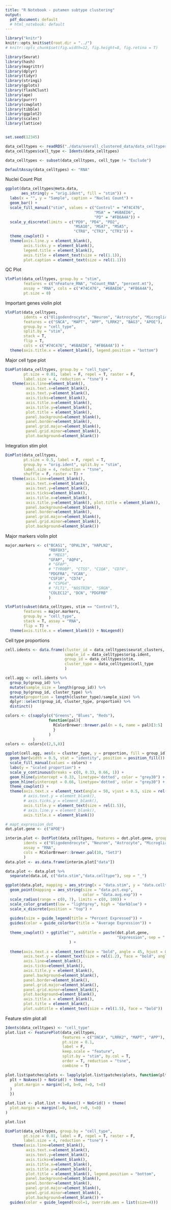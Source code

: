 ```yaml
---
title: "R Notebook - putamen subtype clustering"
output:
  pdf_document: default
  # html_notebook: default
---
```


```r
library("knitr")
knitr::opts_knit$set(root.dir = "../")
# knitr::opts_chunk$set(fig.width=12, fig.height=8, fig.retina = T)
```

```r
library(Seurat)
library(hash)
library(magrittr)
library(dplyr)
library(tidyr)
library(stringi)
library(gplots)
library(flashClust)
library(ape)
library(purrr)
library(cowplot)
library(tibble)
library(ggplot2)
library(scales)
library(lattice)


set.seed(12345)
```


```r
data_celltypes <- readRDS("./data/overall_clustered_data/data_celltypes_annotated.rds")
data_celltypes$cell_type <- Idents(data_celltypes)

data_celltypes <- subset(data_celltypes, cell_type != "Exclude")

DefaultAssay(data_celltypes) <- "RNA"
```


Nuclei Count Plot
```r
ggplot(data_celltypes@meta.data,
       aes_string(y = "orig.ident", fill = "stim")) +
  labs(x = "", y = "Sample", caption = "Nuclei Count") +
  geom_bar() +
  scale_fill_manual("stim", values = c("Control" = "#74C476",
                                       "MSA" = "#6BAED6",
                                       "PD" = "#FB6A4A")) +
  scale_y_discrete(limits = c("PD9", "PD4", "PD2",
                              "MSA10", "MSA7", "MSA5",
                              "CTR8", "CTR3", "CTR1")) +
  theme_cowplot() +
  theme(axis.line.y = element_blank(),
        axis.ticks.y = element_blank(),
        legend.title = element_blank(),
        axis.title = element_text(size = rel(1.1)),
        plot.caption = element_text(size = rel(1.1)))

```

QC Plot
```r
VlnPlot(data_celltypes, group.by = "stim",
        features = c("nFeature_RNA", "nCount_RNA", "percent.mt"),
        assay = "RNA", cols = c("#74C476", "#6BAED6", "#FB6A4A"),
        pt.size = 0)
```

Important genes violin plot
```r
VlnPlot(data_celltypes,
        idents = c("Oligodendrocyte", "Neuron", "Astrocyte", "Microglia", "OPC"),
        features = c("SNCA", "MAPT", "APP", "LRRK2", "BAG3", "APOE"),
        group.by = "cell_type",
        split.by = "stim",
        stack = T,
        flip = T,
        cols = c("#74C476", "#6BAED6", "#FB6A4A")) +
  theme(axis.title.x = element_blank(), legend.position = "bottom")
```

Major cell type plot
```r
DimPlot(data_celltypes, group.by = "cell_type",
        pt.size = 0.01, label = F, repel = T, raster = F,
        label.size = 4, reduction = "tsne") +
   theme(axis.line=element_blank(),
         axis.text.x=element_blank(),
         axis.text.y=element_blank(),
         axis.ticks=element_blank(),
         axis.title.x=element_blank(),
         axis.title.y=element_blank(),
         plot.title = element_blank(),
         panel.background=element_blank(),
         panel.border=element_blank(),
         panel.grid.major=element_blank(),
         panel.grid.minor=element_blank(),
         plot.background=element_blank())
```

Integration stim plot
```r
DimPlot(data_celltypes,
        pt.size = 0.5, label = F, repel = T,
        group.by = "orig.ident", split.by = "stim",
        label.size = 4, reduction = "tsne",
        shuffle = F, raster = T) +
   theme(axis.line=element_blank(),
         axis.text.x=element_blank(),
         axis.text.y=element_blank(),
         axis.ticks=element_blank(),
         axis.title.x=element_blank(),
         axis.title.y=element_blank(), plot.title = element_blank(),
         panel.background=element_blank(),
         panel.border=element_blank(),
         panel.grid.major=element_blank(),
         panel.grid.minor=element_blank(),
         plot.background=element_blank())
```

Major markers violin plot
```r
major.markers <- c("BCAS1", "OPALIN", "HAPLN2",
                   "RBFOX3",
                   # "MEG3",
                   "GFAP", "AQP4",
                   # "GFAP",
                   # "TYROBP", "CTSS", "C1QA", "CD74",
                   "PDGFRA", "VCAN",
                   "CSF1R", "CD74",
                   # "CSPG4",
                   # "FLT1", "NOSTRIN", "SRGN",
                   "COLEC12", "DCN", "PDGFRB"
                   )

VlnPlot(subset(data_celltypes, stim == "Control"),
        features = major.markers,
        group.by = "cell_type",
        stack = T, assay = "RNA",
        flip = T) +
  theme(axis.title.x = element_blank()) + NoLegend()
```

Cell type proportions
```r
cell.idents <- data.frame(cluster_id = data_celltypes$seurat_clusters,
                          sample_id = data_celltypes$orig.ident,
                          group_id = data_celltypes$stim,
                          cluster_type = data_celltypes$cell_type
                          )

cell.agg <- cell.idents %>%
  group_by(group_id) %>%
  mutate(sample_size = length(group_id)) %>%
  group_by(group_id, cluster_type) %>%
  mutate(proportion = length(cluster_type)/sample_size) %>%
  dplyr::select(group_id, cluster_type, proportion) %>%
  distinct()

colors <- c(sapply(c("Greens", "Blues", "Reds"),
                   function(pal){
                     RColorBrewer::brewer.pal(n = 6, name = pal)[3:5]
                     }
                   )
            )
colors <- colors[c(2,5,8)]

ggplot(cell.agg, aes(x = cluster_type, y = proportion, fill = group_id)) +
  geom_bar(width = 0.5, stat = "identity", position = position_fill()) +
  scale_fill_manual(values = colors) +
  labs(y = "scaled proportion") +
  scale_y_continuous(breaks = c(0, 0.33, 0.66, 1)) +
  geom_hline(yintercept = 0.33, linetype='dotted', color = "grey30") +
  geom_hline(yintercept = 0.66, linetype='dotted', color = "grey30") +
  theme_cowplot() +
  theme(axis.text.x = element_text(angle = 50, vjust = 0.5, size = rel(1.5)),
        # axis.text.y = element_blank(),
        # axis.ticks.y = element_blank(),
        axis.title.y = element_text(size = rel(1.5)),
        # axis.line.y = element_blank(),
        axis.title.x = element_blank())

```

```r
# mapt_expression_dot
dot.plot.gene <- c("APOE")

interim.plot <- DotPlot(data_celltypes, features = dot.plot.gene, group.by = "stim", split.by = "cell_type",
        idents = c("Oligodendrocyte", "Neuron", "Astrocyte", "Microglia", "OPC"),
        assay = "RNA",
        cols = RColorBrewer::brewer.pal(10, "Set3")
        )
data.plot <- as.data.frame(interim.plot["data"])

data.plot <- data.plot %>%
  separate(data.id, c("data.stim","data.celltype"), sep = "_")

ggplot(data.plot, mapping = aes_string(x = "data.stim", y = "data.celltype")) +
  geom_point(mapping = aes_string(size = "data.pct.exp",
                                  color = "data.avg.exp")) +
  scale_radius(range = c(0, 7), limits = c(0, 100)) +
  scale_color_gradient(low = "lightgrey", high = "darkblue") +
  scale_x_discrete(position = "top") +
  
  guides(size = guide_legend(title = "Percent Expressed")) +
  guides(color = guide_colorbar(title = "Average Expression")) +
  
  theme_cowplot() + ggtitle("", subtitle = paste(dot.plot.gene,
                                                 "Expression", sep = " ")
                            ) +
  
  theme(axis.text.x = element_text(face = "bold", angle = 45, hjust = 0.5),
        axis.text.y = element_text(size = rel(1.2), face = "bold", angle = 0),
        axis.line=element_blank(),
        axis.ticks=element_blank(),
        axis.title.y = element_blank(),
        panel.background=element_blank(),
        panel.border=element_blank(),
        panel.grid.major=element_blank(),
        panel.grid.minor=element_blank(),
        plot.background=element_blank(),
        axis.title.x = element_blank(),
        plot.title = element_blank(),
        plot.subtitle = element_text(size = rel(1.5), face = "bold"))
```


Feature stim plot all
```r
Idents(data_celltypes) <- "cell_type"
plot.list <- FeaturePlot(data_celltypes,
                         features = c("SNCA", "LRRK2", "MAPT", "APP"),
                         pt.size = 0.1,
                         label = F,
                         keep.scale = "feature",
                         split.by = "stim", by.col = T,
                         order = T, reduction = "tsne",
                         combine = T)

plot.list$patches$plots <- lapply(plot.list$patches$plots, function(plt){
  plt + NoAxes() + NoGrid() + theme(
    plot.margin = margin(l=0, b=0, r=0, t=0)
  )
  })

plot.list <- plot.list + NoAxes() + NoGrid() + theme(
  plot.margin = margin(l=0, b=0, r=0, t=0)
)

plot.list
```


```r
DimPlot(data_celltypes, group.by = "cell_type",
        pt.size = 0.01, label = F, repel = T, raster = F,
        label.size = 4, reduction = "tsne") +
   theme(axis.line=element_blank(),
         axis.text.x=element_blank(),
         axis.text.y=element_blank(),
         axis.ticks=element_blank(),
         axis.title.x=element_blank(),
         axis.title.y=element_blank(),
         plot.title = element_blank(), legend.position = "bottom",
         panel.background=element_blank(),
         panel.border=element_blank(),
         panel.grid.major=element_blank(),
         panel.grid.minor=element_blank(),
         plot.background=element_blank()) +
  guides(color = guide_legend(ncol=1, override.aes = list(size=4)))
```


